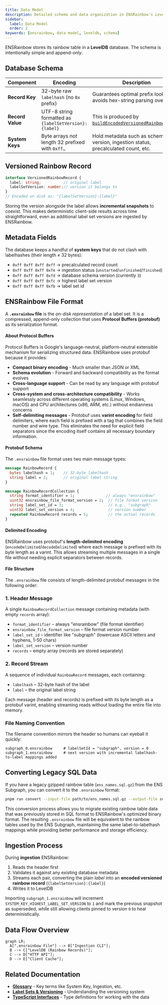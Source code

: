 ```yaml
---
title: Data Model
description: Detailed schema and data organization in ENSRainbow's LevelDB database.
sidebar:
  label: Data Model
  order: 2
keywords: [ensrainbow, data model, leveldb, schema]
---
```


ENSRainbow stores its rainbow table in a **LevelDB** database. The schema is intentionally simple and append-only:

## Database Schema

| Component | Encoding | Description |
|-----------|----------|-------------|
| **Record Key** | 32-byte raw `labelhash` (no `0x` prefix) | Guarantees optimal prefix lookups & avoids hex-string parsing overhead. |
| **Record Value** | UTF-8 string formatted as `{labelSetVersion}:{label}` | This is produced by [`buildEncodedVersionedRainbowRecord`](https://github.com/ensdomains/ensnode/blob/main/apps/ensrainbow/src/lib/rainbow-record.ts). |
| **System Keys** | Byte arrays _not_ length 32 prefixed with `0xff…` | Hold metadata such as schema version, ingestion status, precalculated count, etc. |

## Versioned Rainbow Record

```ts
interface VersionedRainbowRecord {
  label: string;          // original label
  labelSetVersion: number;// version it belongs to
}
// Encoded on disk as: "{labelSetVersion}:{label}"
```

Storing the version alongside the label allows **incremental snapshots** to coexist. This makes deterministic client-side results across time straightforward, even as additional label set versions are ingested by ENSRainbow.

## Metadata Fields

The database keeps a handful of **system keys** that do not clash with labelhashes (their length ≠ 32 bytes):

* `0xff 0xff 0xff 0xff` → precalculated record count
* `0xff 0xff 0xff 0xfe` → ingestion status (`unstarted`/`unfinished`/`finished`)
* `0xff 0xff 0xff 0xfd` → database schema version (currently `3`)
* `0xff 0xff 0xff 0xfc` → highest label set version
* `0xff 0xff 0xff 0xfb` → label set id

## ENSRainbow File Format

A **`.ensrainbow` file** is the _on-disk representation_ of a label set. It is a compressed, append-only collection that uses **Protocol Buffers (protobuf)** as its serialization format.

#### About Protocol Buffers

Protocol Buffers is Google's language-neutral, platform-neutral extensible mechanism for serializing structured data. ENSRainbow uses protobuf because it provides:

- **Compact binary encoding** - Much smaller than JSON or XML
- **Schema evolution** - Forward and backward compatibility as the format evolves  
- **Cross-language support** - Can be read by any language with protobuf support
- **Cross-system and cross-architecture compatibility** - Works seamlessly across different operating systems (Linux, Windows, macOS) and CPU architectures (x86, ARM, etc.) without endianness concerns
- **Self-delimiting messages** - Protobuf uses **varint encoding** for field delimiters, where each field is prefixed with a tag that combines the field number and wire type. This eliminates the need for explicit field separators since the encoding itself contains all necessary boundary information.

#### Protobuf Schema

The `.ensrainbow` file format uses two main message types:

```protobuf
message RainbowRecord {
  bytes labelhash = 1;    // 32-byte labelhash
  string label = 2;       // original label string
}

message RainbowRecordCollection {
  string format_identifier = 1;              // always "ensrainbow" 
  uint32 ensrainbow_file_format_version = 2;  // file format version
  string label_set_id = 3;                    // e.g., "subgraph" 
  uint32 label_set_version = 4;               // version number
  repeated RainbowRecord records = 5;         // the actual records
}
```

#### Delimited Encoding

ENSRainbow uses protobuf's **length-delimited encoding** (`encodeDelimited`/`decodeDelimited`) where each message is prefixed with its byte length as a varint. This allows streaming multiple messages in a single file without needing explicit separators between records.

#### File Structure

The `.ensrainbow` file consists of length-delimited protobuf messages in the following order:

### 1. Header Message
A single `RainbowRecordCollection` message containing metadata (with empty `records` array):
- `format_identifier` – always "ensrainbow" (file format identifier)
- `ensrainbow_file_format_version` – file format version number
- `label_set_id` – identifier like "subgraph" (lowercase ASCII letters and hyphens, 1-50 chars)
- `label_set_version` – version number 
- `records` – empty array (records are stored separately)

### 2. Record Stream  
A sequence of individual `RainbowRecord` messages, each containing:
- `labelhash` – 32-byte hash of the label
- `label` – the original label string

Each message (header and records) is prefixed with its byte length as a protobuf varint, enabling streaming reads without loading the entire file into memory.

### File Naming Convention

The filename convention mirrors the header so humans can eyeball it quickly:

```text
subgraph_0.ensrainbow     # labelSetId = "subgraph", version = 0
subgraph_1.ensrainbow     # next version with incremental labelhash-to-label mappings added
```

## Converting Legacy SQL Data

If you have a legacy gzipped rainbow table (`ens_names.sql.gz`) from the ENS Subgraph, you can convert it to the `.ensrainbow` format:

```bash title="Convert legacy SQL data"
pnpm run convert --input-file path/to/ens_names.sql.gz --output-file subgraph-0.ensrainbow
```

This conversion process allows you to migrate existing rainbow table data that was previously stored in SQL format to ENSRainbow's optimized binary format. The resulting `.ensrainbow` file will be equivalent to the rainbow tables used by the ENS Subgraph, maintaining the same label-to-labelhash mappings while providing better performance and storage efficiency.

## Ingestion Process

During **ingestion** ENSRainbow:

1. Reads the header first
2. Validates it against any existing database metadata
3. Streams each pair, converting the plain _label_ into an **encoded versioned rainbow record** (`{labelSetVersion}:{label}`)
4. Writes it to LevelDB

Importing `subgraph_1.ensrainbow` will increment `SYSTEM_KEY_HIGHEST_LABEL_SET_VERSION` to `1` and mark the previous snapshot as superseded, while still allowing clients pinned to version `0` to heal deterministically.

## Data Flow Overview

```mermaid
graph LR;
  A[".ensrainbow File"] --> B["Ingestion CLI"];
  B --> C["LevelDB (Rainbow Records)"];
  C --> D["HTTP API"];
  D --> E["Client Cache"];
```

## Related Documentation

- **[Glossary](/ensrainbow/concepts/glossary)** - Key terms like System Key, Ingestion, etc.
- **[Label Sets & Versioning](/ensrainbow/concepts/label-sets-and-versioning)** - Understanding the versioning system
- **[TypeScript Interfaces](/ensrainbow/concepts/typescript-interfaces)** - Type definitions for working with the data 
